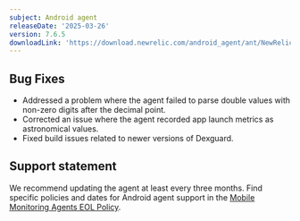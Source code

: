 ```yaml
---
subject: Android agent
releaseDate: '2025-03-26'
version: 7.6.5
downloadLink: 'https://download.newrelic.com/android_agent/ant/NewRelic_Android_Agent_7.6.5.zip'
---
```



## Bug Fixes
- Addressed a problem where the agent failed to parse double values with non-zero digits after the decimal point.
- Corrected an issue where the agent recorded app launch metrics as astronomical values.
- Fixed build issues related to newer versions of Dexguard.


## Support statement

We recommend updating the agent at least every three months. Find specific policies and dates for Android agent support in the [Mobile Monitoring Agents EOL Policy](/docs/mobile-monitoring/new-relic-mobile/get-started/mobile-agents-eol-policy/#android-eol).

